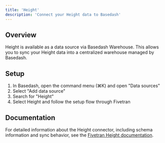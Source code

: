 ```yaml
---
title: 'Height'
description: 'Connect your Height data to Basedash'
---
```


## Overview

Height is available as a data source via Basedash Warehouse. This allows you to sync your Height data into a centralized warehouse managed by Basedash.

## Setup

1. In Basedash, open the command menu (⌘K) and open "Data sources"
2. Select "Add data source"
3. Search for "Height"
4. Select Height and follow the setup flow through Fivetran

## Documentation

For detailed information about the Height connector, including schema information and sync behavior, see the [Fivetran Height documentation](https://fivetran.com/docs/connectors/applications/height).
